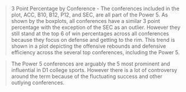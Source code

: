 > 3 Point Percentage by Conference
  - The conferences included in the plot, ACC, B10, B12, P12, and SEC, are all part of the Power 5. As shown by the boxplots, all conferences have a similar 3 point percentage with the exception of the SEC as an outlier. However they still stand at the top 6 of win percentages across all conferences because they focus on defense and getting to the rim. This trend is shown in a plot depicting the offensive rebounds and defensive efficiency across the several top conferences, including the Power 5. 
  
> The Power 5 conferences are arguably the 5 most prominent and influential in D1 college sports. However there is a lot of controversy around the term because of the fluctuating success and other outlying conferences.
